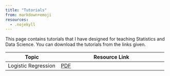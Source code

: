 ```yaml
---
title: "Tutorials"
from: markdown+emoji
resources:
  - .nojekyll
---
```


This page contains tutorials that I have designed for teaching Statistics and Data Science. You can download the tutorials from the links given.

| Topic            | Resource Link                       |
|-------------------|-------------------------------------|
| Logistic Regression| [PDF](resources/pdf/tutorials/logistic_regression_tutorial.pdf) |